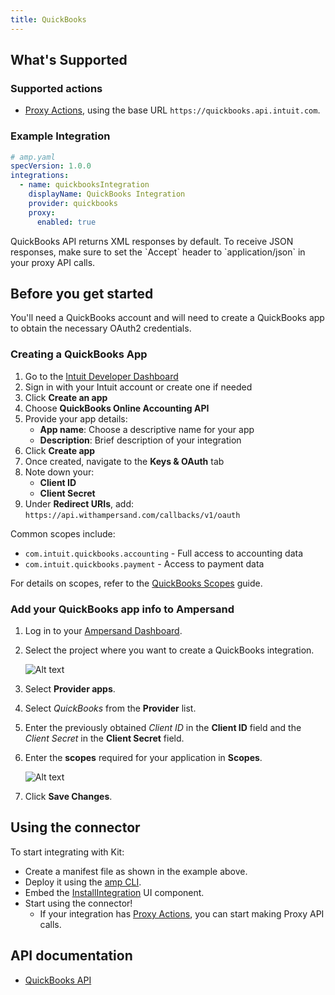 ```yaml
---
title: QuickBooks
---
```


## What's Supported

### Supported actions

- [Proxy Actions](/proxy-actions), using the base URL `https://quickbooks.api.intuit.com`.

### Example Integration

```yaml
# amp.yaml
specVersion: 1.0.0
integrations:
  - name: quickbooksIntegration
    displayName: QuickBooks Integration
    provider: quickbooks
    proxy:
      enabled: true
```

<Note>
QuickBooks API returns XML responses by default. To receive JSON responses, make sure to set the `Accept` header to `application/json` in your proxy API calls.
</Note>


## Before you get started

You'll need a QuickBooks account and will need to create a QuickBooks app to obtain the necessary OAuth2 credentials.

### Creating a QuickBooks App

1. Go to the [Intuit Developer Dashboard](https://developer.intuit.com/)
2. Sign in with your Intuit account or create one if needed
3. Click **Create an app**
4. Choose **QuickBooks Online Accounting API**
5. Provide your app details:
   - **App name**: Choose a descriptive name for your app
   - **Description**: Brief description of your integration
6. Click **Create app**
7. Once created, navigate to the **Keys & OAuth** tab
8. Note down your:
   - **Client ID** 
   - **Client Secret**
9. Under **Redirect URIs**, add: `https://api.withampersand.com/callbacks/v1/oauth`

Common scopes include:
- `com.intuit.quickbooks.accounting` - Full access to accounting data
- `com.intuit.quickbooks.payment` - Access to payment data

For details on scopes, refer to the [QuickBooks Scopes](https://developer.intuit.com/app/developer/qbo/docs/learn/scopes) guide.

### Add your QuickBooks app info to Ampersand

1. Log in to your [Ampersand Dashboard](https://dashboard.withampersand.com).

2. Select the project where you want to create a QuickBooks integration.

   ![Alt text](/images/provider-guides/dd47b7a-Ampersand.png)

3. Select **Provider apps**.

4. Select _QuickBooks_ from the **Provider** list.

5. Enter the previously obtained _Client ID_ in the **Client ID** field and the _Client Secret_ in the **Client Secret** field.

6. Enter the **scopes** required for your application in **Scopes**. 

   ![Alt text](/images/provider-guides/quickbooks_ampersand.gif)

7. Click **Save Changes**.


## Using the connector

To start integrating with Kit:
- Create a manifest file as shown in the example above.
- Deploy it using the [amp CLI](/cli/overview).
- Embed the [InstallIntegration](/embeddable-ui-components#install-integration) UI component.
- Start using the connector!
   - If your integration has [Proxy Actions](/proxy-actions), you can start making Proxy API calls.


## API documentation

- [QuickBooks API](https://developer.intuit.com/app/developer/qbo/docs/api/accounting/all-entities/account#the-account-object)